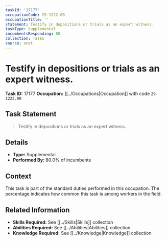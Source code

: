 ```yaml
---
taskId: '17177'
occupationCode: 29-1222.00
occupationTitle: ''
statement: Testify in depositions or trials as an expert witness.
taskType: Supplemental
incumbentsResponding: 80
collection: Tasks
source: onet
---
```

# Testify in depositions or trials as an expert witness.

**Task ID:** 17177
**Occupation:** [[../Occupations|Occupation]] with code `29-1222.00`

## Task Statement

> Testify in depositions or trials as an expert witness.

## Details

- **Type:** Supplemental
- **Performed By:** 80.0% of incumbents

## Context

This task is part of the standard duties performed in this occupation. The percentage indicates how common this task is among workers in the field.

## Related Information

- **Skills Required:** See [[../Skills|Skills]] collection
- **Abilities Required:** See [[../Abilities|Abilities]] collection
- **Knowledge Required:** See [[../Knowledge|Knowledge]] collection
